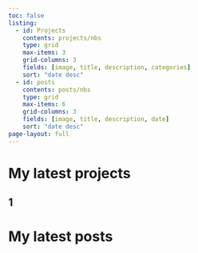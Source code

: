 ```yaml
---
toc: false
listing:
  - id: Projects
    contents: projects/nbs
    type: grid
    max-items: 3
    grid-columns: 3
    fields: [image, title, description, categories]
    sort: "date desc"
  - id: posts
    contents: posts/nbs
    type: grid
    max-items: 6
    grid-columns: 3
    fields: [image, title, description, date]
    sort: "date desc"  
page-layout: full
---
```


# My latest projects

## 1

:::{#Projects}
:::

# My latest posts

:::{#posts}
:::
